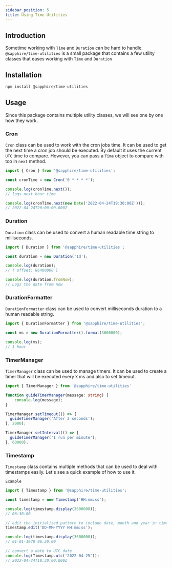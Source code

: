 ```yaml
---
sidebar_position: 5
title: Using Time Utilities
---
```


## Introduction

Sometime working with `Time` and `Duration` can be hard to handle. `@sapphire/time-utilities` is a small package that
contains a few utility classes that eases working with `Time` and `Duration`

## Installation

```bash npm2yarn2pnpm
npm install @sapphire/time-utilities
```

## Usage

Since this package contains multiple utility classes, we will see one by one how they work.

### Cron

`Cron` class can be used to work with the cron jobs time. It can be used to get the next time a cron job should be
executed. By default it uses the current `UTC` time to compare. However, you can pass a `Time` object to compare with
too in `next` method.

```typescript ts2esm2cjs
import { Cron } from '@sapphire/time-utilities';

const cronTime = new Cron('0 * * * *');

console.log(cronTime.next());
// logs next hour time

console.log(cronTime.next(new Date('2022-04-24T19:30:00Z')));
// 2022-04-24T20:00:00.000Z
```

### Duration

`Duration` class can be used to convert a human readable time string to milliseconds.

```typescript ts2esm2cjs
import { Duration } from '@sapphire/time-utilities';

const duration = new Duration('1d');

console.log(duration);
// { offset: 86400000 }

console.log(duration.fromNow);
// Logs the date from now
```

### DurationFormatter

`DurationFormatter` class can be used to convert milliseconds duration to a human readable string.

```typescript ts2esm2cjs
import { DurationFormatter } from '@sapphire/time-utilities';

const ms = new DurationFormatter().format(3600000);

console.log(ms);
// 1 hour
```

### TimerManager

`TimerManager` class can be used to manage timers. It can be used to create a timer that will be executed every `X` ms
and also to set timeout.

```typescript ts2esm2cjs
import { TimerManager } from '@sapphire/time-utilities'

function guideTimerManager(message: string) {
    console.log(message);
}

TimerManager.setTimeout(() => {
  guideTimerManager('After 2 seconds');
}, 2000);

TimerManager.setInterval(() => {
  guideTimerManager('I run per minute');
}, 60000);
```

### Timestamp

`Timestamp` class contains multiple methods that can be used to deal with timestamps easily. Let's see a quick example
of how to use it.

`Example`

```typescript ts2esm2cjs
import { Timestamp } from '@sapphire/time-utilities';

const timestamp = new Timestamp('HH:mm:ss');

console.log(timestamp.display(3600000));
// 06:30:00

// edit the initialized pattern to include date, month and year in timestamp
timestamp.edit('DD-MM-YYYY HH:mm:ss');

console.log(timestamp.display(3600000));
// 01-01-1970 06:30:00

// convert a date to UTC date
console.log(Timestamp.utc('2022-04-25'));
// 2022-04-24T18:30:00.000Z
```
